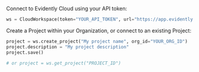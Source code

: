 Connect to Evidently Cloud using your API token:

```python
ws = CloudWorkspace(token="YOUR_API_TOKEN", url="https://app.evidently.cloud")
```

Create a Project within your Organization, or connect to an existing Project:

```python
project = ws.create_project("My project name", org_id="YOUR_ORG_ID")
project.description = "My project description"
project.save()

# or project = ws.get_project("PROJECT_ID")
```